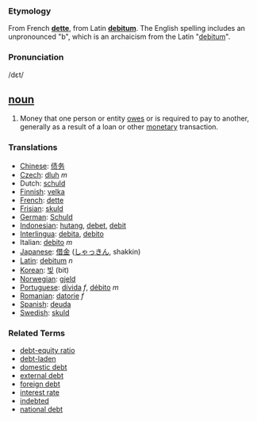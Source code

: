 === Etymology ===
From French '''[[dette]]''', from Latin '''[[debitum]]'''. The English spelling includes an unpronounced "b", which is an archaicism from the Latin "[[debitum]]". 

===Pronunciation===
/d&#603;t/

== [[noun]] ==
#Money that one person or entity [[owes]] or is required to pay to another, generally as a result of a loan or other [[monetary]] transaction. 

=== Translations ===
*[[Chinese]]: [[债务]]
*[[Czech]]: [[dluh]] ''m''
*Dutch: [[schuld]]
*[[Finnish]]: [[velka]]
*[[French]]: [[dette]]
*[[Frisian]]: [[skuld]]
*[[German]]: [[Schuld]]
*[[Indonesian]]: [[hutang]], [[debet]], [[debit]]
*[[Interlingua]]: [[debita]], [[debito]]
*Italian: [[debito]] ''m''
*[[Japanese]]: [[借金]] ([[しゃっきん]], shakkin)
*[[Latin]]: [[debitum]] ''n''
*[[Korean]]: [[빚]] (bit)
*[[Norwegian]]: [[gjeld]]
*[[Portuguese]]: [[dívida]] ''f'', [[débito]] ''m''
*[[Romanian]]: [[datorie]] ''f''
*[[Spanish]]: [[deuda]]
*[[Swedish]]: [[skuld]]
 

===Related Terms===

* [[debt-equity ratio]]
* [[debt-laden]]
* [[domestic debt]]
* [[external debt]]
* [[foreign debt]]
* [[interest rate]]
* [[indebted]]
* [[national debt]]